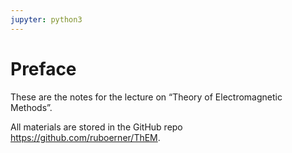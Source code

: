 ```yaml
---
jupyter: python3
---
```


# Preface {.unnumbered}

These are the notes for the lecture on "Theory of Electromagnetic Methods".

All materials are stored in the GitHub repo <https://github.com/ruboerner/ThEM>.
